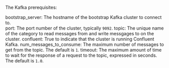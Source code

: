 The Kafka prerequisites:

bootstrap_server: The hostname of the bootstrap Kafka cluster to connect to.  
port: The port number of the cluster, typically `9092`.
topic: The unique name of the category to read messages from and write messgages to on the cluster. 
confluent: True to indicate that the cluster is running Confluent Kafka.
num_messages_to_consume: The maximum number of messages to get from the topic. The default is `1`.
timeout: The maximum amount of time to wait for the response of a request to the topic, expressed in seconds. The default is `1.0`.


